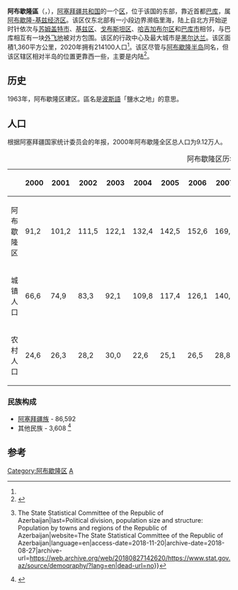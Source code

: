 {{Infobox settlement
| name                   = 阿布歇隆区
| type                   = [[阿塞拜疆行政区划|区]]
| image_map              = Absheron District in Azerbaijan 2021.svg
| map_caption            = 阿布歇隆区在阿塞拜疆的位置
| parts_type             = 居民点<ref name="preslib">{{cite web |url=https://files.preslib.az/projects/azerbaijan/gl2.pdf |title=İnzibati-ərazi vahidləri |author=<!--Not stated--> |date= |website=preslib.az |publisher= |access-date=28 February 2021 |quote= |archive-date=2021-05-12 |archive-url=https://web.archive.org/web/20210512173320/https://files.preslib.az/projects/azerbaijan/gl2.pdf |dead-url=no }}</ref>
| parts                   = 17
| established_title       = 建立
| established_date        = 1963年1月4日
| subdivision_type       = 国家
| subdivision_name       = {{flag|Azerbaijan}}
| subdivision_type1      = 经济区
| subdivision_name1      = [[阿布歇隆-基兹经济区|阿布歇隆-基兹经济区]]
| area_total_km2         = 1970
| area_land_km2          =
| area_water_km2         =
| population_as_of       = 2020
| population_footnotes   = <ref name="statgov">{{cite web |url=https://www.stat.gov.az/source/demoqraphy/ap/az/population_2020.zip |title=Population of Azerbaijan |author=<!--Not stated--> |date= |website=stat.gov.az |publisher=[[State_Statistics_Committee|State Statistics Committee]] |access-date=22 February 2021 |quote= |archive-date=2020-06-30 |archive-url=https://web.archive.org/web/20200630134755/https://www.stat.gov.az/source/demoqraphy/ap/az/population_2020.zip |dead-url=no }}</ref>
| population_total       = 214100
| population_metro       =
| population_density_km2 = auto
| timezone               = [[阿塞拜疆标准时间|阿塞拜疆标准时间]]
| utc_offset             = +4
| postal_code_type       = 邮政编码
| postal_code            = 0100
| seat_type              = 行政中心
| seat                   = [[黑尔达兰|黑尔达兰]]
| website                = {{URL|www.absheron.gov.az}}
}}

'''阿布歇隆區'''（{{Lang-az|Abşeron rayonu}}，{{lang-ru|Апшерон}}），[[阿塞拜疆|阿塞拜疆共和国]]的一个[[阿塞拜疆行政区划|区]]，位于该国的东部，靠近首都[[巴库|巴库]]，属[[阿布歇隆-基兹经济区|阿布歇隆-基兹经济区]]。该区仅东北部有一小段边界濒临里海，陆上自北方开始逆时针依次与[[苏姆盖特|苏姆盖特市]]、[[基兹区|基兹区]]、[[戈布斯坦区|戈布斯坦区]]、[[哈吉加布尔区|哈吉加布尔区]]和[[巴库|巴库市]]相邻，与巴库相互有一块[[飛地|外飞地]]被对方包围。该区的行政中心及最大城市是[[黑尔达兰|黑尔达兰]]。该区面積1,360平方公里，2020年拥有214100人口<ref name="statgov" />。该区尽管与[[阿布歇隆半岛|阿布歇隆半岛]]同名，但该区辖区相对半岛的位置更靠西一些，主要是内陆<ref name="book">{{cite book |title=Президентская библиотека Азербайджанской Республики. При содействии Академии Наук |year=2008 |publisher= Baku |page= 32 }}</ref>。

== 历史 ==
1963年，阿布歇隆区建区。區名是[[波斯語|波斯語]]{{lang|fa|آبشوران}}「鹽水之地」的意思。

== 人口 ==
根据阿塞拜疆国家统计委员会的年报，2000年阿布歇隆全区总人口为9.12万人。

{| class="wikitable"
|+阿布歇隆区历年人口数量（年初数据，单位为“千人”）<ref>{{Cite web|url=https://www.stat.gov.az/source/demoqraphy/?lang=en|title=Population {{!}} The State Statistical Committee of the Republic of Azerbaijan|last=Political division, population size and structure: Population by towns and regions of the Republic of Azerbaijan|website=The State Statistical Committee of the Republic of Azerbaijan|language=en|access-date=2018-11-20|archive-date=2018-08-27|archive-url=https://web.archive.org/web/20180827142620/https://www.stat.gov.az/source/demoqraphy/?lang=en|dead-url=no}}</ref>
!
|2000
|2001
|2002
|2003
|2004
|2005
|2006
|2007
|2008
|2009
|2010
|2011
|2012
|2013
|2014
|2015
|2016
|2017
|2018
|-
|阿布歇隆区
|91,2
|101,2
|111,5
|122,1
|132,4
|142,5
|152,6
|169,2
|179,7
|189,5
|191,0
|192,9
|195,1
|197,7
|200,2
|202,8
|205,2
|207,5
|210,0
|-
|城镇人口
|66,6
|74,9
|83,3
|92,1
|109,8
|117,4
|126,1
|140,4
|149,1
|157,2
|158,3
|159,8
|161,5
|163,4
|165,0
|166,9
|168,7
|170,5
|172,3
|-
|农村人口
|24,6
|26,3
|28,2
|30,0
|22,6
|25,1
|26,5
|28,8
|30,6
|32,3
|32,7
|33,1
|33,6
|34,3
|35,2
|35,9
|36,5
|37,0
|37,7
|}

=== 民族构成 ===
* [[阿塞拜疆族|阿塞拜疆族]] - 86,592
* 其他民族 - 3,608 <ref>{{Cite web |url=http://www.stat.gov.az/source/demoqraphy/ap/indexen.php |title=存档副本 |access-date=2021-10-31 |archive-date=2015-12-06 |archive-url=https://web.archive.org/web/20151206141211/http://www.stat.gov.az/source/demoqraphy/ap/indexen.php |dead-url=yes }}</ref>

== 参考 ==
{{Reflist|30em}}

{{Absheron District}}
{{亞塞拜然行政區劃}}
{{Authority control}}

[[Category:阿布歇隆区|Category:阿布歇隆区]]
[[Category:阿塞拜疆行政區劃|A]]